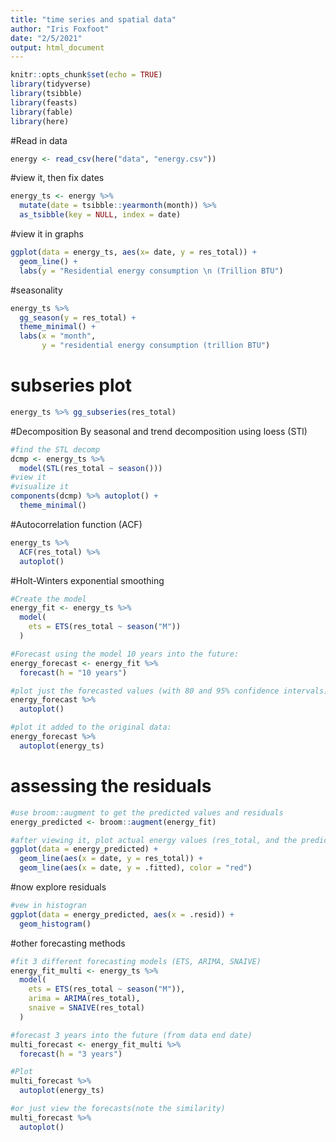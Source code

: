```yaml
---
title: "time series and spatial data"
author: "Iris Foxfoot"
date: "2/5/2021"
output: html_document
---
```


```r
knitr::opts_chunk$set(echo = TRUE)
library(tidyverse)
library(tsibble)
library(feasts)
library(fable)
library(here)
```
#Read in data
```r
energy <- read_csv(here("data", "energy.csv"))
```
#view it, then fix dates
```r
energy_ts <- energy %>% 
  mutate(date = tsibble::yearmonth(month)) %>%
  as_tsibble(key = NULL, index = date)
```
#view it in graphs
```r
ggplot(data = energy_ts, aes(x= date, y = res_total)) +
  geom_line() +
  labs(y = "Residential energy consumption \n (Trillion BTU")
```
#seasonality 
```r
energy_ts %>% 
  gg_season(y = res_total) + 
  theme_minimal() +
  labs(x = "month",
       y = "residential energy consumption (trillion BTU")
```
# subseries plot
```r
energy_ts %>% gg_subseries(res_total)
```
#Decomposition By seasonal and trend decomposition using loess (STl)
```r
#find the STL decomp
dcmp <- energy_ts %>% 
  model(STL(res_total ~ season()))
#view it
#visualize it
components(dcmp) %>% autoplot() + 
  theme_minimal()
```
#Autocorrelation function (ACF)
```r
energy_ts %>% 
  ACF(res_total) %>% 
  autoplot()
```
#Holt-Winters exponential smoothing
```r
#Create the model
energy_fit <- energy_ts %>% 
  model(
    ets = ETS(res_total ~ season("M"))
  )

#Forecast using the model 10 years into the future:
energy_forecast <- energy_fit %>% 
  forecast(h = "10 years")

#plot just the forecasted values (with 80 and 95% confidence intervals):
energy_forecast %>% 
  autoplot()

#plot it added to the original data:
energy_forecast %>% 
  autoplot(energy_ts)
```
# assessing the residuals
```r
#use broom::augment to get the predicted values and residuals
energy_predicted <- broom::augment(energy_fit)

#after viewing it, plot actual energy values (res_total, and the predicted values)
ggplot(data = energy_predicted) +
  geom_line(aes(x = date, y = res_total)) +
  geom_line(aes(x = date, y = .fitted), color = "red")
```
#now explore residuals
```r
#vew in histogran
ggplot(data = energy_predicted, aes(x = .resid)) +
  geom_histogram()
```
#other forecasting methods
```r
#fit 3 different forecasting models (ETS, ARIMA, SNAIVE)
energy_fit_multi <- energy_ts %>% 
  model(
    ets = ETS(res_total ~ season("M")),
    arima = ARIMA(res_total),
    snaive = SNAIVE(res_total)
  )

#forecast 3 years into the future (from data end date)
multi_forecast <- energy_fit_multi %>% 
  forecast(h = "3 years")

#Plot
multi_forecast %>% 
  autoplot(energy_ts)

#or just view the forecasts(note the similarity)
multi_forecast %>% 
  autoplot()
```

